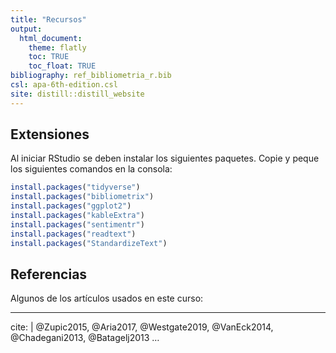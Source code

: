 ```yaml
---
title: "Recursos"
output: 
  html_document:
    theme: flatly
    toc: TRUE
    toc_float: TRUE
bibliography: ref_bibliometria_r.bib
csl: apa-6th-edition.csl
site: distill::distill_website
---
```


## Extensiones
Al iniciar RStudio se deben instalar los siguientes paquetes. Copie y peque los siguientes comandos en la consola:

```r
install.packages("tidyverse")
install.packages("bibliometrix")
install.packages("ggplot2")
install.packages("kableExtra")
install.packages("sentimentr")
install.packages("readtext")
install.packages("StandardizeText")
```

## Referencias

Algunos de los artículos usados en este curso:

---
cite: |
  @Zupic2015, @Aria2017, @Westgate2019, @VanEck2014, @Chadegani2013, @Batagelj2013
...
